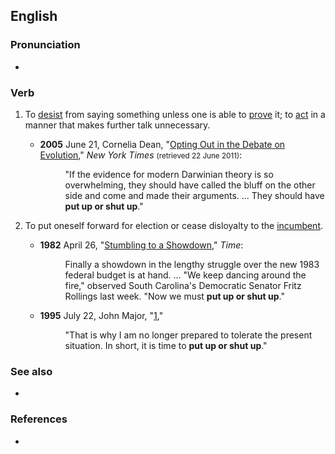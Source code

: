 ==English==

===Pronunciation===
* {{audio|En-au-put up or shut up.ogg|Audio (AU)|lang=en}}

===Verb===
{{head|en|verb|head=[[put up]] [[or]] [[shut up]]}}

# {{lb|en|idiomatic}} To [[desist]] from saying something unless one is able to [[prove]] it; to [[act]] in a manner that makes further talk unnecessary.
#* '''2005''' June 21, Cornelia Dean, "[http://www.nytimes.com/2005/06/21/science/21evo.html?pagewanted=print Opting Out in the Debate on Evolution ]," ''New York Times'' <small>(retrieved 22 June 2011)</small>:
#*: "If the evidence for modern Darwinian theory is so overwhelming, they should have called the bluff on the other side and come and made their arguments. ... They should have '''put up or shut up'''."
# {{lb|en|politics}} To put oneself forward for election or cease disloyalty to the [[incumbent]].
#* '''1982''' April 26, "[http://www.time.com/time/magazine/article/0,9171,922881,00.html Stumbling to a Showdown]," ''Time'':
#*: Finally a showdown in the lengthy struggle over the new 1983 federal budget is at hand. ... "We keep dancing around the fire," observed South Carolina's Democratic Senator Fritz Rollings last week. "Now we must '''put up or shut up'''."
#* '''1995''' July 22, John Major, "[http://www.johnmajor.co.uk/page724.html],"
#*: "That is why I am no longer prepared to tolerate the present situation. In short, it is time to '''put up or shut up'''."

===See also===
* {{l|en|fish or cut bait}}

===References===
* {{R:OneLook}}